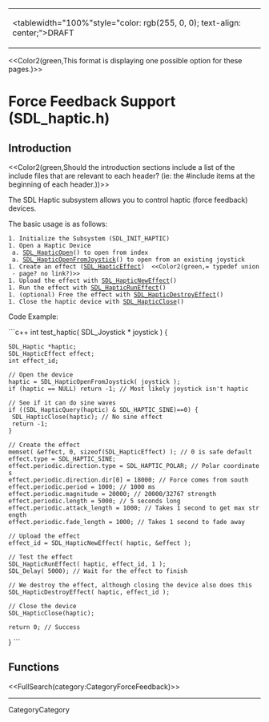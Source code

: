 <!-- #master-page:CategoryTemplate -->
<!-- #master-date:Unknown-Date -->
<!-- format wiki -->
<!-- language en -->
{|
|<tablewidth="100%"style="color: rgb(255, 0, 0); text-align: center;">DRAFT 
|}

<<Color2(green,This format is displaying one possible option for these pages.)>>

= Force Feedback Support (SDL_haptic.h) =


== Introduction ==

<<Color2(green,Should the introduction sections include a list of the include files that are relevant to each header?  (ie: the #include items at the beginning of each header.))>>

The SDL Haptic subsystem allows you to control haptic (force feedback) devices.

The basic usage is as follows:

 1. Initialize the Subsystem (SDL_INIT_HAPTIC)
 1. Open a Haptic Device
  a. [[SDL_HapticOpen]]() to open from index
  a. [[SDL_HapticOpenFromJoystick]]() to open from an existing joystick
 1. Create an effect ([[SDL_HapticEffect]])  <<Color2(green,= typedef union - page? no link?)>>
 1. Upload the effect with [[SDL_HapticNewEffect]]()
 1. Run the effect with [[SDL_HapticRunEffect]]()
 1. (optional) Free the effect with [[SDL_HapticDestroyEffect]]()
 1. Close the haptic device with [[SDL_HapticClose]]()

Code Example:

```c++
int test_haptic( SDL_Joystick * joystick ) {
 SDL_Haptic *haptic;
 SDL_HapticEffect effect;
 int effect_id;

 // Open the device
 haptic = SDL_HapticOpenFromJoystick( joystick );
 if (haptic == NULL) return -1; // Most likely joystick isn't haptic

 // See if it can do sine waves
 if ((SDL_HapticQuery(haptic) & SDL_HAPTIC_SINE)==0) {
  SDL_HapticClose(haptic); // No sine effect
  return -1;
 }

 // Create the effect
 memset( &effect, 0, sizeof(SDL_HapticEffect) ); // 0 is safe default
 effect.type = SDL_HAPTIC_SINE;
 effect.periodic.direction.type = SDL_HAPTIC_POLAR; // Polar coordinates
 effect.periodic.direction.dir[0] = 18000; // Force comes from south
 effect.periodic.period = 1000; // 1000 ms
 effect.periodic.magnitude = 20000; // 20000/32767 strength
 effect.periodic.length = 5000; // 5 seconds long
 effect.periodic.attack_length = 1000; // Takes 1 second to get max strength
 effect.periodic.fade_length = 1000; // Takes 1 second to fade away

 // Upload the effect
 effect_id = SDL_HapticNewEffect( haptic, &effect );

 // Test the effect
 SDL_HapticRunEffect( haptic, effect_id, 1 );
 SDL_Delay( 5000); // Wait for the effect to finish

 // We destroy the effect, although closing the device also does this
 SDL_HapticDestroyEffect( haptic, effect_id );

 // Close the device
 SDL_HapticClose(haptic);

 return 0; // Success
}
```

== Functions ==

<<FullSearch(category:CategoryForceFeedback)>>

----
CategoryCategory

